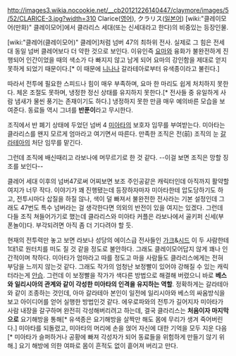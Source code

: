 http://images3.wikia.nocookie.net/__cb20121226140447/claymore/images/5/52/CLARICE-3.jpg?width=310
Clarice([[영어]]), クラリス([[일본어]])
[wiki:"클레이모어(만화)" 클레이모어]에서 클라리스 세대(또는 신세대라고 한다)의 비중있는 등장인물.

[wiki:"클레어(클레이모어)" 클레어]처럼 넘버 47의 최하위 전사. 실제로 그 힘은 전세대 동일 넘버 클레어보다 더 약한 것으로 보인다. 이유인즉 [[요마]]와 융화가 불완전하게 진행되어 인간이었을 때의 색소가 다 빠지지 않고 남게 되어 요마의 강인함을 제대로 얻지 못하게 되었기 때문이다.[* 이 때문에 [[니나]]나 갈라테아로부터 유색종이라고 불린다.]

따라서 전투에 필요한 스피드나 힘이 매우 부족하며, 요마 한 마리도 쉽게 처치하지 못한다. 체온 조절도 못하며, 냉정한 정신 상태를 유지하지 못한다.[* 전사들 중 유일하게 사람 냄새가 물씬 풍기는 존재이기도 하다.] 냉정하지 못한 만큼 매우 예의바른 모습을 보여준다. 동료들 역시 그녀를 '''반푼이'''라고 무시한다.

조직에서 반 폐기 상태에 두었던 넘버 4 [[미아타]]의 보호자 임무를 부여받는다. 미아타는 클라리스를 왠지 모르게 엄마라고 여기면서 따른다. 만족한 조직은 전(前) 조직의 눈 [[갈라테아]]의 처단 임무를 맡긴다.

그런데 조직에 배신때리고 라보나에 머무르기로 한 것 같다. --이걸 보면 조직은 망할 징조를 보인다-- 

클레어 세대 이후의 넘버47로써 어찌보면 보조 주인공같은 캐릭터인데 아직까지 활약할 여지가 너무 작다. 이야기가 꽤 진행됐는데 등장하자마자 미아타한테 압도당하기도 하고, 전투시마다 삽질을 하질 않나, 색이 덜 빠져서 불완전한 전사라는 기본 설정인데 그래도 47번도 특수 넘버라는 걸 생각한다면 의외의 반전이 있을 여지는 있겠다. 그런데 다들 조직 쳐들어가기로 했는데 클라리스와 미아타 커플은 라보나에서 골키퍼 신세(부폰놀이)다. 부각되려면 아직 좀 더 기다려야 할 듯.

현재의 전투력만 놓고 보면 라보나 성당의 에이스급 전사들인 [[가크]]&[[시드]] 이 두 사람한테 1대1로 원터치를 떠도 질 것 같을 정도로 불안하다. 그래도 클레이모어답지 않게 꽤나 인간적이며 착하다. 미아타가 엄마라고 따를 정도고 마을 사람들도 클라리스에게는 전혀 부담을 느끼지 않는것 같다. 그래도 작가의 엄청난 보정빨이 있어야 강해질 수 있는 캐릭터라는게 [[안습]]. 그런데 이 보정빨을 작가가 색다른 방법으로 해결해 버렸으니 바로 '''베스와 일리시아의 관계와 같이 각성한 미아타의 인격을 유지하는 역할'''. 정확하게는 갈라테아와 같이 조종하는 것인데, 아마 갈라테아 본인이 일전에 일리시아와 베스의 싸움방식을 보고 아이디어를 얻어 실행한 방법인것 같다. 에우로파와의 전투가 길어지자 미아타가 사람 내장을 갈구하며 완전히 각성해버리려고 하는데, 결국 클라리스는 '''처음이자 마지막으로''' 요기해방을 통해[* 유색종은 요기해방을 살짝만 해도 몸에 무리가 생겨 죽어버린다.] 미아타를 되돌렸고, 미아타의 머리에 손을 얹어 자신에 대한 기억을 모두 지운 다음[* 미아타가 슬퍼하거나 공황에 빠져 각성자가 되어 동료들을 위험하게 만들기 않기 위해.] 요기 해방에 의한 여파로 몸이 흔적도 없이 흩어져 버리고 만다.
